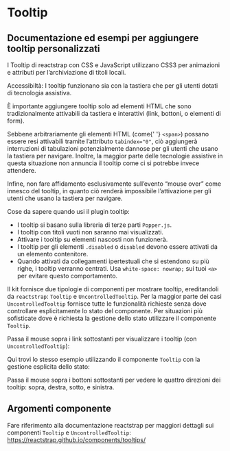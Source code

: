 
<Meta title='Documentazione/Componenti/Tooltip' of={Tooltip} />

# Tooltip

## Documentazione ed esempi per aggiungere tooltip personalizzati

I Tooltip di reactstrap con CSS e JavaScript utilizzano CSS3 per animazioni e attributi per l’archiviazione di titoli locali.

<div className='docs'>
  <Callout color='success'>
    <CalloutTitle>
      Accessibiltà: I tooltip funzionano sia con la tastiera che per gli utenti
      dotati di tecnologia assistiva.
    </CalloutTitle>
    <CalloutText>
      <p>
        È importante aggiungere tooltip solo ad elementi HTML che sono
        tradizionalmente attivabili da tastiera e interattivi (link, bottoni, o
        elementi di form).
      </p>
      <p>
        Sebbene arbitrariamente gli elementi HTML (come{' '}
        <code>&lt;span&gt;</code>) possano essere resi attivabili tramite
        l’attributo <code>tabindex="0"</code>, ciò aggiungerà interruzioni di
        tabulazioni potenzialmente dannose per gli utenti che usano la tastiera
        per navigare. Inoltre, la maggior parte delle tecnologie assistive in
        questa situazione non annuncia il tooltip come ci si potrebbe invece
        attendere.
      </p>
      <p>
        Infine, non fare affidamento esclusivamente sull’evento “mouse over”
        come innesco del tooltip, in quanto ciò renderà impossibile
        l’attivazione per gli utenti che usano la tastiera per navigare.
      </p>
    </CalloutText>
  </Callout>
</div>

Cose da sapere quando usi il plugin tooltip:

- I tooltip si basano sulla libreria di terze parti `Popper.js`.
- I tooltip con titoli vuoti non saranno mai visualizzati.
- Attivare i tooltip su elementi nascosti non funzionerà.
- I tooltip per gli elementi `.disabled` o `disabled` devono essere attivati da un elemento contenitore.
- Quando attivati da collegamenti ipertestuali che si estendono su più righe, i tooltip verranno centrati. Usa `white-space: nowrap;` sui tuoi <code>&lt;a&gt;</code> per evitare questo comportamento.

Il kit fornisce due tipologie di componenti per mostrare tooltip, ereditandoli da `reactstrap`: `Tooltip` e `UncontrolledTooltip`.
Per la maggior parte dei casi `UncontrolledTooltip` fornisce tutte le funzionalità richieste senza dove controllare esplicitamente lo stato del componente. Per situazioni più sofisticate dove è richiesta la gestione dello stato utilizzare il componente `Tooltip`.

Passa il mouse sopra i link sottostanti per visualizzare i tooltip (con `UncontrolledTooltip`):

<Preview>
  <Story id='componenti-tooltip--esempi' />
</Preview>

Qui trovi lo stesso esempio utilizzando il componente `Tooltip` con la gestione esplicita dello stato:

<Preview>
  <Story id='componenti-tooltip--esempi-con-controllo' />
</Preview>

Passa il mouse sopra i bottoni sottostanti per vedere le quattro direzioni dei tooltip: sopra, destra, sotto, e sinistra.

<Preview>
  <Story id='componenti-tooltip--posizioni' />
</Preview>

## Argomenti componente

Fare riferimento alla documentazione reactstrap per maggiori dettagli sui componenti `Tooltip` e `UncontrolledTooltip`: https://reactstrap.github.io/components/tooltips/
